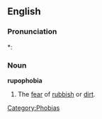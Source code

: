 ==English==

===Pronunciation===
*: {{rhymes|əʊbiə}}

===Noun===
'''rupophobia'''

# The [[fear]] of [[rubbish]] or [[dirt]].

[[Category:Phobias]]